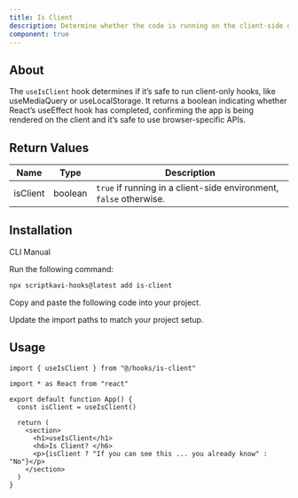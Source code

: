 ```yaml
---
title: Is Client
description: Determine whether the code is running on the client-side or server-side
component: true
---
```


## About

The `useIsClient` hook determines if it’s safe to run client-only hooks, like useMediaQuery or useLocalStorage. It returns a boolean indicating whether React’s useEffect hook has completed, confirming the app is being rendered on the client and it’s safe to use browser-specific APIs.

## Return Values

| Name     | Type    | Description                                                        |
| -------- | ------- | ------------------------------------------------------------------ |
| isClient | boolean | `true` if running in a client-side environment, `false` otherwise. |

## Installation

<Tabs defaultValue="cli">

<TabsList>
  <TabsTrigger value="cli">CLI</TabsTrigger>
  <TabsTrigger value="manual">Manual</TabsTrigger>
</TabsList>

<TabsContent value="cli">

<Steps>

<Step>Run the following command:</Step>

```bash
npx scriptkavi-hooks@latest add is-client
```

</Steps>

</TabsContent>

<TabsContent value="manual">

<Steps>

<Step>Copy and paste the following code into your project.</Step>

<ComponentSource name="is-client" />

<Step>Update the import paths to match your project setup.</Step>

</Steps>

</TabsContent>

</Tabs>

## Usage

```tsx
import { useIsClient } from "@/hooks/is-client"
```

```tsx
import * as React from "react"

export default function App() {
  const isClient = useIsClient()

  return (
    <section>
      <h1>useIsClient</h1>
      <h6>Is Client? </h6>
      <p>{isClient ? "If you can see this ... you already know" : "No"}</p>
    </section>
  )
}
```
